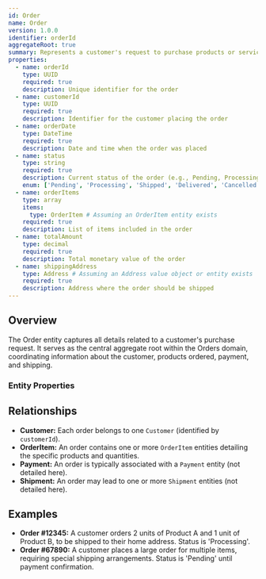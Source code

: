```yaml
---
id: Order
name: Order
version: 1.0.0
identifier: orderId
aggregateRoot: true
summary: Represents a customer's request to purchase products or services.
properties:
  - name: orderId
    type: UUID
    required: true
    description: Unique identifier for the order
  - name: customerId
    type: UUID
    required: true
    description: Identifier for the customer placing the order
  - name: orderDate
    type: DateTime
    required: true
    description: Date and time when the order was placed
  - name: status
    type: string
    required: true
    description: Current status of the order (e.g., Pending, Processing, Shipped, Delivered, Cancelled)
    enum: ['Pending', 'Processing', 'Shipped', 'Delivered', 'Cancelled']
  - name: orderItems
    type: array
    items:
      type: OrderItem # Assuming an OrderItem entity exists
    required: true
    description: List of items included in the order
  - name: totalAmount
    type: decimal
    required: true
    description: Total monetary value of the order
  - name: shippingAddress
    type: Address # Assuming an Address value object or entity exists
    required: true
    description: Address where the order should be shipped
---
```


## Overview

The Order entity captures all details related to a customer's purchase request. It serves as the central aggregate root within the Orders domain, coordinating information about the customer, products ordered, payment, and shipping.

### Entity Properties
<EntityPropertiesTable />

## Relationships

*   **Customer:** Each order belongs to one `Customer` (identified by `customerId`).
*   **OrderItem:** An order contains one or more `OrderItem` entities detailing the specific products and quantities.
*   **Payment:** An order is typically associated with a `Payment` entity (not detailed here).
*   **Shipment:** An order may lead to one or more `Shipment` entities (not detailed here).

## Examples

*   **Order #12345:** A customer orders 2 units of Product A and 1 unit of Product B, to be shipped to their home address. Status is 'Processing'.
*   **Order #67890:** A customer places a large order for multiple items, requiring special shipping arrangements. Status is 'Pending' until payment confirmation.

